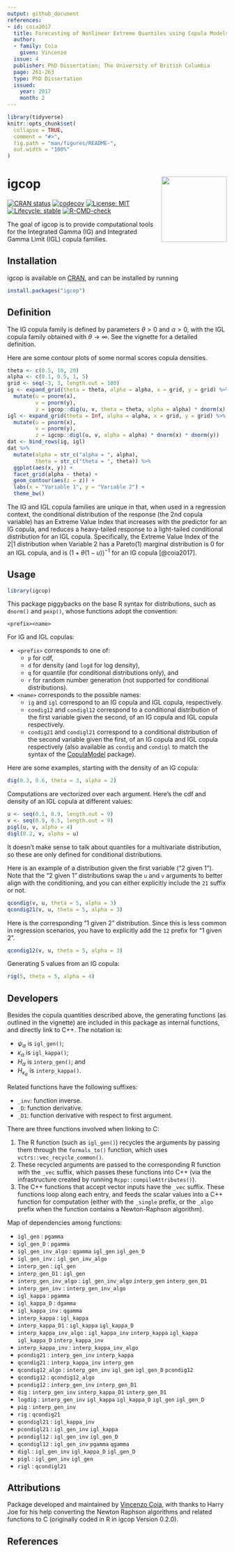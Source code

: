 ```yaml
---
output: github_document
references:
- id: coia2017
  title: Forecasting of Nonlinear Extreme Quantiles using Copula Models
  author:
  - family: Coia
    given: Vincenzo
  issue: 4
  publisher: PhD Dissertation; The University of British Columbia
  page: 261-263
  type: PhD Dissertation
  issued:
    year: 2017
    month: 2
---
```


<!-- README.md is generated from README.Rmd. Please edit that file -->

```r
library(tidyverse)
knitr::opts_chunk$set(
  collapse = TRUE,
  comment = "#>",
  fig.path = "man/figures/README-",
  out.width = "100%"
)
```

# igcop <img src="man/figures/igcop-240x278.png" align="right" height="150" />

<!-- badges: start -->
[![CRAN status](https://www.r-pkg.org/badges/version/igcop)](https://CRAN.R-project.org/package=igcop)
[![codecov](https://codecov.io/gh/vincenzocoia/igcop/branch/main/graph/badge.svg?token=RS6IYZFX5U)](https://app.codecov.io/gh/vincenzocoia/igcop)
[![License: MIT](https://img.shields.io/badge/license-MIT-blue.svg)](https://cran.r-project.org/web/licenses/MIT)
[![Lifecycle: stable](https://img.shields.io/badge/lifecycle-stable-brightgreen.svg)](https://lifecycle.r-lib.org/articles/stages.html#stable)
[![R-CMD-check](https://github.com/vincenzocoia/igcop/workflows/R-CMD-check/badge.svg)](https://github.com/vincenzocoia/igcop/actions)
<!-- badges: end -->

The goal of igcop is to provide computational tools for the Integrated Gamma (IG) and Integrated Gamma Limit (IGL) copula families.

## Installation

igcop is available on [CRAN](https://CRAN.R-project.org), and can be installed by running

``` r
install.packages("igcop")
```

## Definition

The IG copula family is defined by parameters $\theta > 0$ and $\alpha > 0$, with the IGL copula family obtained with $\theta \rightarrow \infty$. See the vignette for a detailed definition.

Here are some contour plots of some normal scores copula densities.

```r
theta <- c(0.5, 10, 20)
alpha <- c(0.1, 0.5, 1, 5)
grid <- seq(-3, 3, length.out = 100)
ig <- expand_grid(theta = theta, alpha = alpha, x = grid, y = grid) %>% 
  mutate(u = pnorm(x), 
         v = pnorm(y),
         z = igcop::dig(u, v, theta = theta, alpha = alpha) * dnorm(x) * dnorm(y))
igl <- expand_grid(theta = Inf, alpha = alpha, x = grid, y = grid) %>% 
  mutate(u = pnorm(x),
         v = pnorm(y),
         z = igcop::digl(u, v, alpha = alpha) * dnorm(x) * dnorm(y))
dat <- bind_rows(ig, igl)
dat %>% 
  mutate(alpha = str_c("alpha = ", alpha),
         theta = str_c("theta = ", theta)) %>% 
  ggplot(aes(x, y)) +
  facet_grid(alpha ~ theta) +
  geom_contour(aes(z = z)) +
  labs(x = "Variable 1", y = "Variable 2") + 
  theme_bw()
```

The IG and IGL copula families are unique in that, when used in a regression context, the conditional distribution of the response (the 2nd copula variable) has an Extreme Value Index that increases with the predictor for an IG copula, and reduces a heavy-tailed response to a light-tailed conditional distribution for an IGL copula. Specifically, the Extreme Value Index of the 2|1 distribution when Variable 2 has a Pareto(1) marginal distribution is 0 for an IGL copula, and is $(1 + \theta (1 - u)) ^ {-1}$ for an IG copula [@coia2017].

## Usage

```r
library(igcop)
```

This package piggybacks on the base R syntax for distributions, such as `dnorm()` and `pexp()`, whose functions adopt the convention:

```
<prefix><name>
```

For IG and IGL copulas:

- `<prefix>` corresponds to one of:
    - `p` for cdf, 
    - `d` for density (and `logd` for log density),
    - `q` for quantile (for conditional distributions only), and
    - `r` for random number generation (not supported for conditional distributions).
- `<name>` corresponds to the possible names:
    - `ig` and `igl` correspond to an IG copula and IGL copula, respectively.
    - `condig12` and `condigl12` correspond to a conditional distribution of the first variable given the second, of an IG copula and IGL copula respectively. 
    - `condig21` and `condigl21` correspond to a conditional distribution of the second variable given the first, of an IG copula and IGL copula respectively (also available as `condig` and `condigl` to match the syntax of the [CopulaModel](https://github.com/vincenzocoia/CopulaModel) package).


Here are some examples, starting with the density of an IG copula:

```r
dig(0.3, 0.6, theta = 3, alpha = 2)
```

Computations are vectorized over each argument. Here's the cdf and density of an IGL copula at different values:

```r
u <- seq(0.1, 0.9, length.out = 9)
v <- seq(0.9, 0.5, length.out = 9)
pigl(u, v, alpha = 4)
digl(0.2, v, alpha = u)
```

It doesn't make sense to talk about quantiles for a multivariate distribution, so these are only defined for conditional distributions. 

Here is an example of a distribution given the first variable ("2 given 1"). Note that the "2 given 1" distributions swap the `u` and `v` arguments to better align with the conditioning, and you can either explicitly include the `21` suffix or not.

```r
qcondig(v, u, theta = 5, alpha = 3)
qcondig21(v, u, theta = 5, alpha = 3)
```

Here is the corresponding "1 given 2" distribution. Since this is less common in regression scenarios, you have to explicitly add the `12` prefix for "1 given 2".

```r
qcondig12(v, u, theta = 5, alpha = 3)
```

Generating 5 values from an IG copula:

```r
rig(5, theta = 5, alpha = 4)
```

## Developers

Besides the copula quantities described above, the generating functions (as outlined in the vignette) are included in this package as internal functions, and directly link to C++. The notation is:

- $\psi_{\alpha}$ is `igl_gen()`;
- $\kappa_{\alpha}$ is `igl_kappa()`;
- $H_{\alpha}$ is `interp_gen()`; and
- $H_{\kappa_{\alpha}}$ is `interp_kappa()`.

Related functions have the following suffixes:

- `_inv`: function inverse.
- `_D`: function derivative.
- `_D1`: function derivative with respect to first argument.

There are three functions involved when linking to C:

1. The R function (such as `igl_gen()`) recycles the arguments by passing them through the `formals_to()` function, which uses `vctrs::vec_recycle_common()`.
2. These recycled arguments are passed to the corresponding R function with the `_vec` suffix, which passes these functions into C++ (via the infrastructure created by running `Rcpp::compileAttributes()`).
3. The C++ functions that accept vector inputs have the `_vec` suffix. These functions loop along each entry, and feeds the scalar values into a C++ function for computation (either with the `_single` prefix, or the `_algo` prefix when the function contains a Newton-Raphson algorithm).

Map of dependencies among functions:

- `igl_gen` : `pgamma`
- `igl_gen_D` : `pgamma`
- `igl_gen_inv_algo` : `qgamma` `igl_gen` `igl_gen_D`
- `igl_gen_inv` : `igl_gen_inv_algo`
- `interp_gen` : `igl_gen`
- `interp_gen_D1` : `igl_gen`
- `interp_gen_inv_algo` : `igl_gen_inv_algo` `interp_gen` `interp_gen_D1`
- `interp_gen_inv` : `interp_gen_inv_algo`
- `igl_kappa` : `pgamma`
- `igl_kappa_D` : `dgamma`
- `igl_kappa_inv` : `qgamma`
- `interp_kappa` : `igl_kappa`
- `interp_kappa_D1` : `igl_kappa` `igl_kappa_D`
- `interp_kappa_inv_algo` : `igl_kappa_inv` `interp_kappa` `igl_kappa` `igl_kappa_D` `interp_kappa_inv`
- `interp_kappa_inv` : `interp_kappa_inv_algo`
- `pcondig21` : `interp_gen_inv` `interp_kappa`
- `qcondig21` : `interp_kappa_inv`  `interp_gen`
- `qcondig12_algo` :  `interp_gen_inv` `igl_gen` `igl_gen_D` `pcondig12`
- `qcondig12` : `qcondig12_algo`
- `pcondig12` : `interp_gen_inv` `interp_gen_D1`
- `dig` : `interp_gen_inv` `interp_kappa_D1` `interp_gen_D1`
- `logdig`  : `interp_gen_inv` `igl_kappa` `igl_kappa_D` `igl_gen` `igl_gen_D`
- `pig` : `interp_gen_inv`
- `rig` : `qcondig21`
- `qcondigl21` : `igl_kappa_inv`
- `pcondigl21` : `igl_gen_inv` `igl_kappa`
- `pcondigl12` : `igl_gen_inv` `igl_gen_D`
- `qcondigl12` : `igl_gen_inv` `pgamma` `qgamma`
- `digl` : `igl_gen_inv` `igl_kappa_D` `igl_gen_D`
- `pigl` : `igl_gen_inv` `igl_gen`
- `rigl` : `qcondigl21`

## Attributions

Package developed and maintained by [Vincenzo Coia](https://vincenzocoia.com/), with thanks to Harry Joe for his help converting the Newton Raphson algorithms and related functions to C (originally coded in R in igcop Version 0.2.0).

## References
